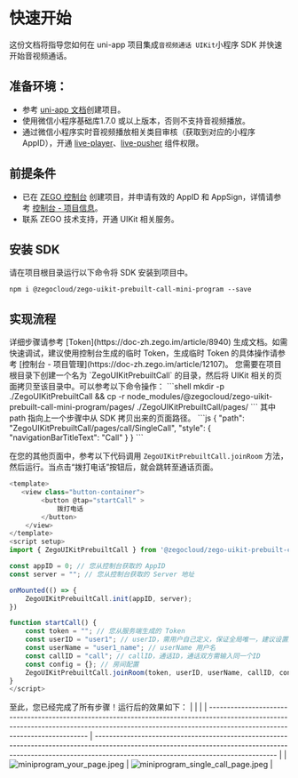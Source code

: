 # 快速开始

这份文档将指导您如何在 uni-app 项目集成`音视频通话 UIKit`小程序 SDK 并快速开始音视频通话。

## 准备环境：
- 参考 [uni-app 文档](https://zh.uniapp.dcloud.io/quickstart-hx.html)创建项目。
- 使用微信小程序基础库1.7.0 或以上版本，否则不支持音视频播放。
- 通过微信小程序实时音视频播放相关类目审核（获取到对应的小程序 AppID），开通 [live-player](https://developers.weixin.qq.com/miniprogram/dev/component/live-player.html)、[live-pusher](https://developers.weixin.qq.com/miniprogram/dev/component/live-pusher.html) 组件权限。

## 前提条件
- 已在 [ZEGO 控制台](https://console.zego.im/account/login) 创建项目，并申请有效的 AppID 和 AppSign，详情请参考 [控制台 - 项目信息](https://doc-zh.zego.im/article/12107)。
- 联系 ZEGO 技术支持，开通 UIKit 相关服务。
## 安装 SDK

请在项目根目录运行以下命令将 SDK 安装到项目中。

```shell
npm i @zegocloud/zego-uikit-prebuilt-call-mini-program --save
```

## 实现流程

<Steps>
<Step title="在您的服务端部署好 Token 生成服务。">
详细步骤请参考 [Token](https://doc-zh.zego.im/article/8940) 生成文档。如需快速调试，建议使用控制台生成的临时 Token，生成临时 Token 的具体操作请参考 [控制台 - 项目管理](https://doc-zh.zego.im/article/12107)。
</Step>
<Step title="导入 UIKit 页面">
您需要在项目根目录下创建一个名为 `ZegoUIKitPrebuiltCall` 的目录，然后将 UIKit 相关的页面拷贝至该目录中。可以参考以下命令操作：
```shell
mkdir -p ./ZegoUIKitPrebuiltCall && cp -r node_modules/@zegocloud/zego-uikit-prebuilt-call-mini-program/pages/ ./ZegoUIKitPrebuiltCall/pages/
```
</Step>
<Step title="在 uni-app 的 pages.json 文件中添加一个跳转至 UIKit 的页面配置项。">
其中 path 指向上一个步骤中从 SDK 拷贝出来的页面路径。
```js
{
    "path": "ZegoUIKitPrebuiltCall/pages/call/SingleCall",
    "style": {
        "navigationBarTitleText": "Call"
    }
}
```
</Step>
<Step title="跳转至通话页面。">

在您的其他页面中，参考以下代码调用 `ZegoUIKitPrebuiltCall.joinRoom` 方法，然后运行。当点击“拨打电话”按钮后，就会跳转至通话页面。

```js YourPage.vue
<template>
   <view class="button-container">
        <button @tap="startCall" >
            拨打电话
        </button>
    </view>
</template>
<script setup>
import { ZegoUIKitPrebuiltCall } from '@zegocloud/zego-uikit-prebuilt-call-mini-program';

const appID = 0; // 您从控制台获取的 AppID
const server = ""; // 您从控制台获取的 Server 地址

onMounted(() => {
	ZegoUIKitPrebuiltCall.init(appID, server);
})

function startCall() {
    const token = ""; // 您从服务端生成的 Token
    const userID = "user1"; // userID，需用户自己定义，保证全局唯一，建议设置为业务系统中的用户唯一标识
    const userName = "user1_name"; // userName 用户名
    const callID = "call"; // callID，通话ID，通话双方需输入同一个ID
    const config = {}; // 房间配置
    ZegoUIKitPrebuiltCall.joinRoom(token, userID, userName, callID, config);
}
</script>
```

</Step>
</Steps>

至此，您已经完成了所有步骤！运行后的效果如下：
|                                                                                                                                                                                                          |                                                                                                                                                                                                                 |
| -------------------------------------------------------------------------------------------------------------------------------------------------------------------------------------------------------- | --------------------------------------------------------------------------------------------------------------------------------------------------------------------------------------------------------------- |
| <Frame width="256" height="auto" caption=""><img src="https://media-resource.spreading.io/docuo/workspace564/27e54a759d23575969552654cb45bf89/12765df983.jpeg" alt="miniprogram_your_page.jpeg"/></Frame> | <Frame width="256" height="auto" caption=""><img src="https://media-resource.spreading.io/docuo/workspace564/27e54a759d23575969552654cb45bf89/efee65a3e8.jpeg" alt="miniprogram_single_call_page.jpeg"/></Frame> |


